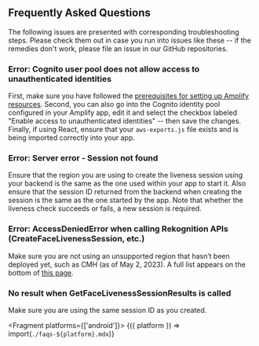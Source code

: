 
## Frequently Asked Questions

The following issues are presented with corresponding troubleshooting steps. Please check them out in case you run into issues like these -- if the remedies don't work, please file an issue in our GitHub repositories.

### Error: Cognito user pool does not allow access to unauthenticated identities

First, make sure you have followed the [prerequisites for setting up Amplify resources](#step-1-configure-amplify). Second, you can also go into the Cognito identity pool configured in your Amplify app, edit it and select the checkbox labeled "Enable access to unauthenticated identities" -- then save the changes. Finally, if using React, ensure that your `aws-exports.js` file exists and is being imported correctly into your app.

### Error: Server error - Session not found 

Ensure that the region you are using to create the liveness session using your backend is the same as the one used within your app to start it. Also ensure that the session ID returned from the backend when creating the session is the same as the one started by the app. Note that whether the liveness check succeeds or fails, a new session is required.

### Error: AccessDeniedError when calling Rekognition APIs (CreateFaceLivenessSession, etc.)

Make sure you are not using an unsupported region that hasn’t been deployed yet, such as CMH (as of May 2, 2023). A full list appears on the bottom of [this page](https://aws.amazon.com/rekognition/face-liveness/).

### No result when GetFaceLivenessSessionResults is called

Make sure you are using the same session ID as you created.

<Fragment platforms={['android']}>
  {({ platform }) => import(`./faqs-${platform}.mdx`)}
</Fragment>